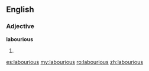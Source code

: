 ==English==

===Adjective===
'''labourious'''

# {{misspelling of|laborious}}

[[es:labourious]]
[[my:labourious]]
[[ro:labourious]]
[[zh:labourious]]